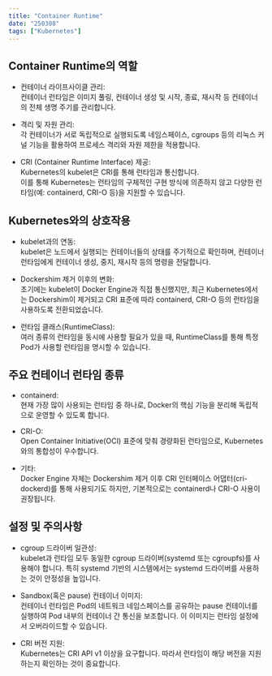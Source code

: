 ```yaml
---
title: "Container Runtime"
date: "250308"
tags: ["Kubernetes"]
---
```


## Container Runtime의 역할

- 컨테이너 라이프사이클 관리:  
  컨테이너 런타임은 이미지 풀링, 컨테이너 생성 및 시작, 종료, 재시작 등 컨테이너의 전체 생명 주기를 관리합니다.

- 격리 및 자원 관리:  
  각 컨테이너가 서로 독립적으로 실행되도록 네임스페이스, cgroups 등의 리눅스 커널 기능을 활용하여 프로세스 격리와 자원 제한을 적용합니다.

- CRI (Container Runtime Interface) 제공:  
  Kubernetes의 kubelet은 CRI를 통해 런타임과 통신합니다.  
  이를 통해 Kubernetes는 런타임의 구체적인 구현 방식에 의존하지 않고 다양한 런타임(예: containerd, CRI-O 등)을 지원할 수 있습니다.

## Kubernetes와의 상호작용

- kubelet과의 연동:  
  kubelet은 노드에서 실행되는 컨테이너들의 상태를 주기적으로 확인하며, 컨테이너 런타임에게 컨테이너 생성, 중지, 재시작 등의 명령을 전달합니다.

- Dockershim 제거 이후의 변화:  
  초기에는 kubelet이 Docker Engine과 직접 통신했지만, 최근 Kubernetes에서는 Dockershim이 제거되고 CRI 표준에 따라 containerd, CRI-O 등의 런타임을 사용하도록 전환되었습니다.

- 런타임 클래스(RuntimeClass):  
  여러 종류의 런타임을 동시에 사용할 필요가 있을 때, RuntimeClass를 통해 특정 Pod가 사용할 런타임을 명시할 수 있습니다.

## 주요 컨테이너 런타임 종류

- containerd:  
  현재 가장 많이 사용되는 런타임 중 하나로, Docker의 핵심 기능을 분리해 독립적으로 운영할 수 있도록 합니다.

- CRI-O:  
  Open Container Initiative(OCI) 표준에 맞춰 경량화된 런타임으로, Kubernetes와의 통합성이 우수합니다.

- 기타:  
  Docker Engine 자체는 Dockershim 제거 이후 CRI 인터페이스 어댑터(cri-dockerd)를 통해 사용되기도 하지만, 기본적으로는 containerd나 CRI-O 사용이 권장됩니다.

## 설정 및 주의사항

- cgroup 드라이버 일관성:  
  kubelet과 런타임 모두 동일한 cgroup 드라이버(systemd 또는 cgroupfs)를 사용해야 합니다. 특히 systemd 기반의 시스템에서는 systemd 드라이버를 사용하는 것이 안정성을 높입니다.

- Sandbox(혹은 pause) 컨테이너 이미지:  
  컨테이너 런타임은 Pod의 네트워크 네임스페이스를 공유하는 pause 컨테이너를 실행하여 Pod 내부의 컨테이너 간 통신을 보조합니다. 이 이미지는 런타임 설정에서 오버라이드할 수 있습니다.

- CRI 버전 지원:  
  Kubernetes는 CRI API v1 이상을 요구합니다. 따라서 런타임이 해당 버전을 지원하는지 확인하는 것이 중요합니다.
